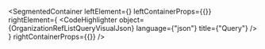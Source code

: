 
<SegmentedContainer
  leftElement={<OrganizationRefListQueryDesc />}
  leftContainerProps={{}}
  rightElement={
    <CodeHighlighter
      object={OrganizationRefListQueryVisualJson}
      language={"json"}
      title={"Query"}
    />
  }
  rightContainerProps={{}}
/>
